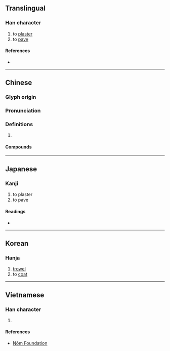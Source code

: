 {{character info}}
==Translingual==

===Han character===
{{Han char|rn=32|rad=土|as=11|sn=14|four=46147|canj=GAWE|ids=⿰土曼}}

# to [[plaster]]
# to [[pave]]

====References====
* {{Han ref|kx=0237.130|dkj=05405|dj=0475.200|hdz=10480.050|uh=5881|ud=22657|bh=E15B|bd=57691}}

----

==Chinese==
{{zh-forms}}

===Glyph origin===
{{Han etym}}

===Pronunciation===
{{zh-pron
|m=màn
|c=maan6
|mc=y
|oc=y
|cat=
}}

===Definitions===
{{zh-hanzi}}

# {{zh-alt form|鏝}}

====Compounds====
{{zh-der|圬墁|污墁}}

----

==Japanese==

===Kanji===
{{ja-kanji|grade=|rs=土11}}

# to plaster
# to pave

====Readings====
* {{ja-readings
|goon=まん
|kanon=ばん
|kun=こて
}}

----

==Korean==

===Hanja===
{{ko-hanja|hangeul=만|rv=man|mr=man}}

# [[trowel]]
# to [[coat]]

----

==Vietnamese==

===Han character===
{{vi-readings|reading=mặn, mạn|rs=土11}}

# {{rfdef|vi|sort=土11}}

====References====
* [http://nomfoundation.org/common/nom_details.php?codepoint=5881 Nôm Foundation]